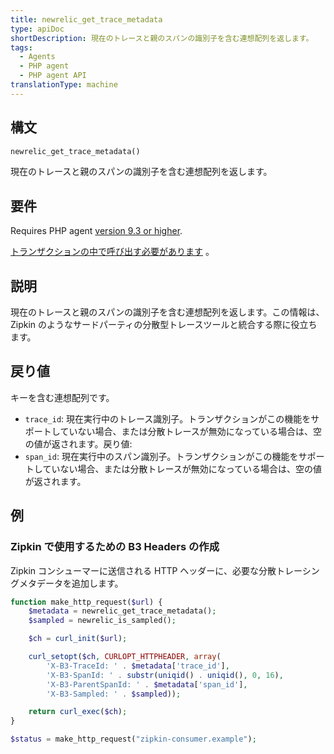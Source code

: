 ```yaml
---
title: newrelic_get_trace_metadata
type: apiDoc
shortDescription: 現在のトレースと親のスパンの識別子を含む連想配列を返します。
tags:
  - Agents
  - PHP agent
  - PHP agent API
translationType: machine
---
```


## 構文

```php
newrelic_get_trace_metadata()
```

現在のトレースと親のスパンの識別子を含む連想配列を返します。

## 要件

Requires PHP agent [version 9.3 or higher](/docs/release-notes/agent-release-notes/php-release-notes).

[トランザクションの中で呼び出す必要があります](/docs/accounts-partnerships/education/getting-started-new-relic/glossary#transaction) 。

## 説明

現在のトレースと親のスパンの識別子を含む連想配列を返します。この情報は、Zipkin のようなサードパーティの分散型トレースツールと統合する際に役立ちます。

## 戻り値

キーを含む連想配列です。

* `trace_id`: 現在実行中のトレース識別子。トランザクションがこの機能をサポートしていない場合、または分散トレースが無効になっている場合は、空の値が返されます。戻り値:
* `span_id`: 現在実行中のスパン識別子。トランザクションがこの機能をサポートしていない場合、または分散トレースが無効になっている場合は、空の値が返されます。

## 例

### Zipkin で使用するための B3 Headers の作成

Zipkin コンシューマーに送信される HTTP ヘッダーに、必要な分散トレーシングメタデータを追加します。

```php
function make_http_request($url) {
    $metadata = newrelic_get_trace_metadata();
    $sampled = newrelic_is_sampled();

    $ch = curl_init($url);

    curl_setopt($ch, CURLOPT_HTTPHEADER, array(
        'X-B3-TraceId: ' . $metadata['trace_id'],
        'X-B3-SpanId: ' . substr(uniqid() . uniqid(), 0, 16),
        'X-B3-ParentSpanId: ' . $metadata['span_id'],
        'X-B3-Sampled: ' . $sampled));

    return curl_exec($ch);
}

$status = make_http_request("zipkin-consumer.example");
```